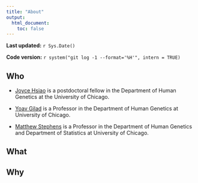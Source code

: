 ```yaml
---
title: "About"
output:
  html_document:
    toc: false
---
```



**Last updated:** `r Sys.Date()`

**Code version:** `r system("git log -1 --format='%H'", intern = TRUE)`


## Who 

*  [Joyce Hsiao][hsiao] is a postdoctoral fellow in the Department of Human Genetics at the University of Chicago.

*  [Yoav Gilad][gilad] is a Professor in the Department of Human Genetics at University of Chicago.

*  [Matthew Stephens][stephens] is a Professor in the Department of Human Genetics and Department of Statistics at University of Chicago.

[hsiao]: https://github.com/jhsiao999
[stephens]: http://stephenslab.uchicago.edu/
[gilad]: http://giladlab.uchicago.edu/


## What



## Why
